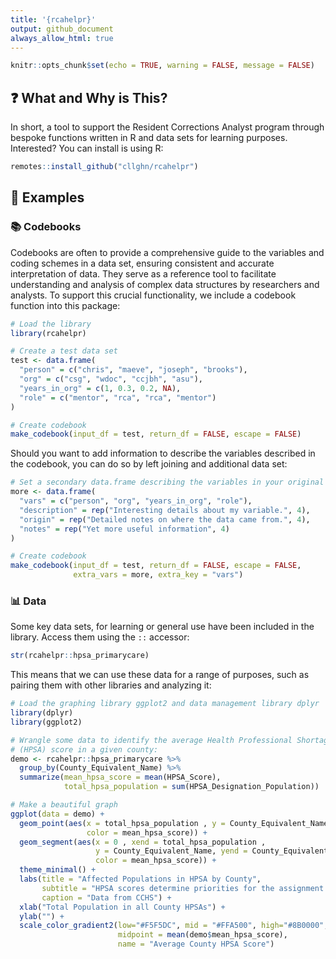 ```yaml
---
title: '{rcahelpr}'
output: github_document
always_allow_html: true
---
```


```r
knitr::opts_chunk$set(echo = TRUE, warning = FALSE, message = FALSE)
```

## ❓ What and Why is This?
In short, a tool to support the Resident Corrections Analyst program through bespoke functions written in R and data sets for learning purposes. Interested? You can install is using R:

```r
remotes::install_github("cllghn/rcahelpr")
```


## 🔎 Examples

### 📚 Codebooks

Codebooks are often to provide a comprehensive guide to the variables and coding schemes in a data set, ensuring consistent and accurate interpretation of data. They serve as a reference tool to facilitate understanding and analysis of complex data structures by researchers and analysts. To support this crucial functionality, we include a codebook function into this package:

```r
# Load the library
library(rcahelpr)

# Create a test data set
test <- data.frame(
  "person" = c("chris", "maeve", "joseph", "brooks"),
  "org" = c("csg", "wdoc", "ccjbh", "asu"),
  "years_in_org" = c(1, 0.3, 0.2, NA),
  "role" = c("mentor", "rca", "rca", "mentor")
)

# Create codebook
make_codebook(input_df = test, return_df = FALSE, escape = FALSE)
```

Should you want to add information to describe the variables described in the codebook, you can do so by left joining and additional data set:

```r
# Set a secondary data.frame describing the variables in your original data set
more <- data.frame(
  "vars" = c("person", "org", "years_in_org", "role"),
  "description" = rep("Interesting details about my variable.", 4),
  "origin" = rep("Detailed notes on where the data came from.", 4),
  "notes" = rep("Yet more useful information", 4)
)

# Create codebook
make_codebook(input_df = test, return_df = FALSE, escape = FALSE,
              extra_vars = more, extra_key = "vars")
```

### 📊 Data

Some key data sets, for learning or general use have been included in the library. Access them using the `::` accessor:

```r
str(rcahelpr::hpsa_primarycare)
```

This means that we can use these data for a range of purposes, such as pairing them with other libraries and analyzing it:

```r
# Load the graphing library ggplot2 and data management library dplyr
library(dplyr)
library(ggplot2)

# Wrangle some data to identify the average Health Professional Shortage Area 
# (HPSA) score in a given county:
demo <- rcahelpr::hpsa_primarycare %>%
  group_by(County_Equivalent_Name) %>%
  summarize(mean_hpsa_score = mean(HPSA_Score),
            total_hpsa_population = sum(HPSA_Designation_Population))

# Make a beautiful graph
ggplot(data = demo) +
  geom_point(aes(x = total_hpsa_population , y = County_Equivalent_Name,
                 color = mean_hpsa_score)) +
  geom_segment(aes(x = 0 , xend = total_hpsa_population ,
                   y = County_Equivalent_Name, yend = County_Equivalent_Name,
                   color = mean_hpsa_score)) +
  theme_minimal() +
  labs(title = "Affected Populations in HPSA by County",
       subtitle = "HPSA scores determine priorities for the assignment of clinitians",
       caption = "Data from CCHS") +
  xlab("Total Population in all County HPSAs") +
  ylab("") +
  scale_color_gradient2(low="#F5F5DC", mid = "#FFA500", high="#8B0000", 
                        midpoint = mean(demo$mean_hpsa_score),
                        name = "Average County HPSA Score")


```

